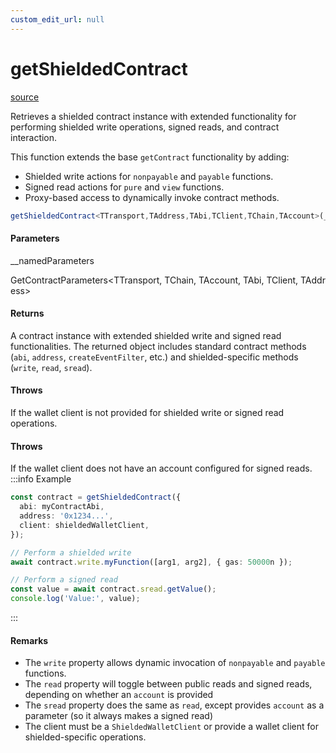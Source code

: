 ```yaml
---
custom_edit_url: null
---
```


# getShieldedContract
<div className="doc-side">
<div className="doc-main-source">

[source](https://github.com/SeismicSystems/seismic-client/blob/53e6e22/packages/seismic-viem/src/contract/contract.ts#L139)

</div>
</div>

<div className="doc-subtitle">

Retrieves a shielded contract instance with extended functionality for performing
shielded write operations, signed reads, and contract interaction.

This function extends the base `getContract` functionality by adding:
- Shielded write actions for `nonpayable` and `payable` functions.
- Signed read actions for `pure` and `view` functions.
- Proxy-based access to dynamically invoke contract methods.

</div>

```ts
getShieldedContract<TTransport,TAddress,TAbi,TClient,TChain,TAccount>(__namedParameters: GetContractParameters<TTransport, TChain, TAccount, TAbi, TClient, TAddress>): GetContractReturnType<TAbi, TClient, TAddress> & SignedReadContractReturnType<TAbi, TClient>
```

<h4>Parameters</h4>

<div className="doc-param">

<div className="doc-param-header">

<span className="doc-name">__namedParameters</span>

<div className="doc-type">

GetContractParameters&lt;TTransport,&nbsp;TChain,&nbsp;TAccount,&nbsp;TAbi,&nbsp;TClient,&nbsp;TAddress&gt;

</div>

</div>

</div>

<h4 className="doc-comment-title">Returns</h4>

A contract instance with extended shielded write and signed read functionalities.
The returned object includes standard contract methods (`abi`, `address`, `createEventFilter`, etc.)
and shielded-specific methods (`write`, `read`, `sread`).
<h4 className="doc-comment-title">Throws</h4>

If the wallet client is not provided for shielded write or signed read operations.
<h4 className="doc-comment-title">Throws</h4>

If the wallet client does not have an account configured for signed reads.
:::info Example

```typescript
const contract = getShieldedContract({
  abi: myContractAbi,
  address: '0x1234...',
  client: shieldedWalletClient,
});

// Perform a shielded write
await contract.write.myFunction([arg1, arg2], { gas: 50000n });

// Perform a signed read
const value = await contract.sread.getValue();
console.log('Value:', value);
```

:::
<h4 className="doc-comment-title">Remarks</h4>

- The `write` property allows dynamic invocation of `nonpayable` and `payable` functions.
- The `read` property will toggle between public reads and signed reads, depending on whether an `account` is provided
- The `sread` property does the same as `read`, except provides `account` as a parameter (so it always makes a signed read)
- The client must be a `ShieldedWalletClient` or provide a wallet client for shielded-specific operations.